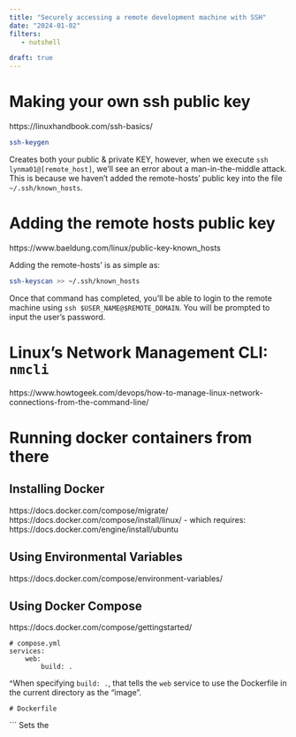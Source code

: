 ```yaml
---
title: "Securely accessing a remote development machine with SSH"
date: "2024-01-02"
filters:
   - nutshell

draft: true
---
```


# Making your own ssh public key
https://linuxhandbook.com/ssh-basics/

```bash
ssh-keygen
```

Creates both your public & private KEY, however, when we execute `ssh lynma01@[remote_host]`, we'll see an error about a man-in-the-middle attack. This is because we haven't added the remote-hosts' public key into the file `~/.ssh/known_hosts`.


# Adding the remote hosts public key
https://www.baeldung.com/linux/public-key-known_hosts

Adding the remote-hosts' is as simple as:
```bash
ssh-keyscan >> ~/.ssh/known_hosts
```

Once that command has completed, you'll be able to login to the remote machine using `ssh $USER_NAME@$REMOTE_DOMAIN`. You will be prompted to input the user's password.

# Linux's Network Management CLI: `nmcli`
https://www.howtogeek.com/devops/how-to-manage-linux-network-connections-from-the-command-line/

# Running docker containers from there
## Installing Docker
https://docs.docker.com/compose/migrate/
https://docs.docker.com/compose/install/linux/
    - which requires: https://docs.docker.com/engine/install/ubuntu

## Using Environmental Variables
https://docs.docker.com/compose/environment-variables/

## Using Docker Compose
https://docs.docker.com/compose/gettingstarted/

```
# compose.yml
services:
    web:
        build: .
```
^When specifying `build: .`, that tells the `web` service to use the Dockerfile in the current directory as the "image".


```
# Dockerfile

```

```
Sets the 